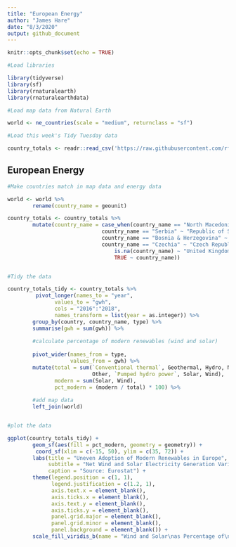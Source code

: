 ```yaml
---
title: "European Energy"
author: "James Hare"
date: "8/3/2020"
output: github_document
---
```


```r
knitr::opts_chunk$set(echo = TRUE)

#Load libraries

library(tidyverse)
library(sf)
library(rnaturalearth)
library(rnaturalearthdata)

#Load map data from Natural Earth

world <- ne_countries(scale = "medium", returnclass = "sf")

#Load this week's Tidy Tuesday data

country_totals <- readr::read_csv('https://raw.githubusercontent.com/rfordatascience/tidytuesday/master/data/2020/2020-08-04/energy_types.csv')
```

## European Energy

```r

#Make countries match in map data and energy data

world <- world %>% 
        rename(country_name = geounit)

country_totals <- country_totals %>% 
        mutate(country_name = case_when(country_name == "North Macedonia" ~ "Macedonia",
                              country_name == "Serbia" ~ "Republic of Serbia",
                              country_name == "Bosnia & Herzegovina" ~ "Bosnia and Herzegovina",
                              country_name == "Czechia" ~ "Czech Republic",
                                  is.na(country_name) ~ "United Kingdom",
                                  TRUE ~ country_name))


#Tidy the data

country_totals_tidy <- country_totals %>% 
         pivot_longer(names_to = "year", 
               values_to = "gwh", 
               cols = "2016":"2018",
               names_transform = list(year = as.integer)) %>%
        group_by(country, country_name, type) %>%
        summarise(gwh = sum(gwh)) %>% 
        
        #calculate percentage of modern renewables (wind and solar)
        
        pivot_wider(names_from = type,
                    values_from = gwh) %>% 
        mutate(total = sum(`Conventional thermal`, Geothermal, Hydro, Nuclear,
                           Other, `Pumped hydro power`, Solar, Wind),
               modern = sum(Solar, Wind),
               pct_modern = (modern / total) * 100) %>% 
        
        #add map data
        left_join(world)



```


```r

#plot the data

ggplot(country_totals_tidy) +
        geom_sf(aes(fill = pct_modern, geometry = geometry)) +
         coord_sf(xlim = c(-15, 50), ylim = c(35, 72)) +
        labs(title = "Uneven Adoption of Modern Renewables in Europe",
             subtitle = "Net Wind and Solar Electricity Generation Varies Greatly",
             caption = "Source: Eurostat") +
        theme(legend.position = c(1, 1),
              legend.justification = c(1.2, 1),
              axis.text.x = element_blank(),
              axis.ticks.x = element_blank(),
              axis.text.y = element_blank(),
              axis.ticks.y = element_blank(),
              panel.grid.major = element_blank(), 
              panel.grid.minor = element_blank(),
              panel.background = element_blank()) +
        scale_fill_viridis_b(name = "Wind and Solar\nas Percentage of\nNet Production,\n2016 - 2018")
```


